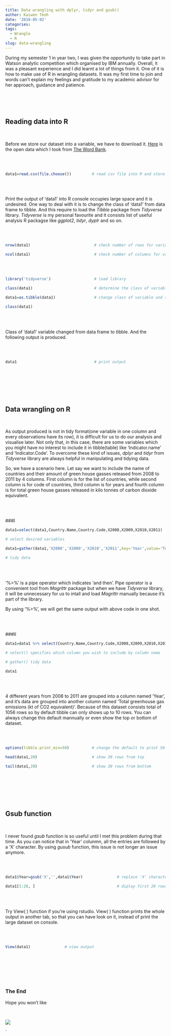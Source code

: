 ```yaml
---
title: Data wrangling with dplyr, tidyr and gsub()
author: Kaiwen Teoh
date: '2018-05-02'
categories:
tags:
  - Wrangle
  - R
slug: data-wrangling
---
```


  During my semester 1 in year two, I was given the opportunity to take part in Watson analytic competition which organised by IBM annually. Overall, it was a pleasant experience and I did learnt a lot of things from it. One of it is how to make use of R in wrangling datasets. It was my first time to join and words can't explain my feelings and gratitude to my academic advisor for her approach, guidance and patience. 

  <br>
  <br>
  <br>
  
## Reading data into R
  <br>
  
  Before we store our dataset into a variable, we have to download it. [Here](https://data.worldbank.org/indicator/EN.ATM.GHGT.KT.CE) is the open data which I took from [The Word Bank](https://data.worldbank.org/). 
  
  <br>
  <br>
  
```r

data1=read.csv(file.choose())         # read csv file into R and store in a named variable

```
  
  <br>
  <br>
  
  Print the output of 'data1' into R console occupies large space and it is undesired. One way to deal with it is to change the class of 'data1' from data frame to tibble. And this require to load the *Tibble* package from *Tidyverse* library. *Tidyverse* is my personal favourite and it consists list of useful analysis R packagse like *ggplot2*, *tidyr*, *dyplr* and so on.

  <br>
  <br>

```r

nrow(data1)                            # check number of rows for variable

ncol(data1)                            # check number of columns for variable

```

  <br>
  <br>
  
```r

library('tidyverse')                   # load library

class(data1)                           # determine the class of variable

data1=as.tibble(data1)                 # change class of variable and store

class(data1)

```

  <br>
  <br>

  Class of 'data1' variable changed from data frame to tibble. And the following output is produced.
  
  <br>
  <br>

```r

data1                                  # print output

```
  
  <br>
  <br>
  <br>
  <br>
  <br>
  
## Data wrangling on R
  <br>

  As output produced is not in tidy format(one variable in one column and every observations have its row), it is difficult for us to do our analysis and visualise later. Not only that, in this case, there are some variables which you might have no interest to include it in tibble(table) like 'Indicator.name' and 'Indicator.Code'. To overcome these kind of issues, *dplyr* and *tidyr* from *Tidyverse* library are always helpful in manipulating and tidying data.
  
  So, we have a scenario here. Let say we want to include the name of countries and their amount of green house gasses released from 2008 to 2011 by 4 columns. First column is for the list of countries, while second column is for code of countries, third column is for years and fourth column is for total green house gasses released in kilo tonnes of carbon dioxide equivalent.
  
  <br>
  <br>

###I
  
```r

data1=select(data1,Country.Name,Country.Code,X2008,X2009,X2010,X2011)   

# select desired variables

data1=gather(data1,'X2008','X2009','X2010','X2011',key='Year',value='Total greenhouse gas emissions (kt of CO2 equivalent)')    

# tidy data                                                                        

```

  <br>
  <br>
  
  '%>%' is a pipe operator which indicates 'and then'. Pipe operator is a convenient tool from *Magrittr* package but when we have *Tidyverse* library, it will be unnecessary for us to intall and load *Magrittr* manually because it's part of the library. 
  
  By using '%>%', we will get the same output with above code in one shot.

  <br>
  <br>

###II
  
```r

data1=data1 %>% select(Country.Name,Country.Code,X2008,X2009,X2010,X2011) %>% gather('X2008','X2009','X2010','X2011',key='Year',value='Total greenhouse gas emissions (kt of CO2 equivalent)')

# select() specifies which column you wish to include by column name

# gather() tidy data 

data1           

```

  <br>
  <br>
  
  4 different years from 2008 to 2011 are grouped into a column named 'Year', and it's data are grouped into another column named 'Total greenhouse gas emissions (kt of CO2 equivalent)'. Because of this dataset consists total of 1056 rows so by default tibble can only shows up to 10 rows. You can always change this default mannually or even show the top or bottom of dataset.
  
  <br>
  <br>
  
```r

options(tibble.print_min=50)          # change the default to print 50 rows       

head(data1,20)                        # show 30 rows from top

tail(data1,20)                        # show 30 rows from bottom

```

  <br>
  <br>
  <br>
  <br>
  <br>
  
## Gsub function
  <br>
  
  I never found *gsub* function is so useful until I met this problem during that time. As you can notice that in 'Year' colunmn, all the entries are followed by a 'X' character. By using *gusub* function, this issue is not longer an issue anymore.
  
  <br>
  <br>
  
```r

data1$Year=gsub('X','',data1$Year)               # replace 'X' character with empty

data1[1:20, ]                                    # diplay first 20 rows

```

  <br>
  <br>
  
  Try View( ) function if you're using rstudio. View( ) function prints the whole output in another tab, so that you can have look on it, instead of print the large dataset on console.
  
  <br>
  <br>
  
```r

View(data1)               # view output

```
  
  <br>
  <br>
  <br>
  <br>
  <br>

### The End

  Hope you won't like
  
  <br>
  
  ![](https://media1.giphy.com/media/gLv9hDfYSyFyg/giphy.gif?cid=e1bb72ff5aec3acb414d33666fbe8e06)  

  

    
    
    
`
  




  


  

